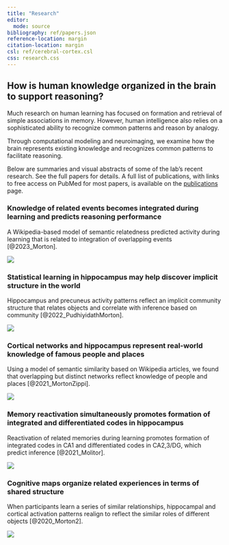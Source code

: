 ```yaml
---
title: "Research"
editor: 
  mode: source
bibliography: ref/papers.json
reference-location: margin
citation-location: margin
csl: ref/cerebral-cortex.csl
css: research.css
---
```


## How is human knowledge organized in the brain to support reasoning?

Much research on human learning has focused on formation and retrieval of simple associations in memory. However, human intelligence also relies on a sophisticated ability to recognize common patterns and reason by analogy.

Through computational modeling and neuroimaging, we examine how the brain represents existing knowledge and recognizes common patterns to facilitate reasoning.

Below are summaries and visual abstracts of some of the lab's recent research. See the full papers for details. A full list of publications, with links to free access on PubMed for most papers, is available on the [publications](publications.html) page.

### Knowledge of related events becomes integrated during learning and predicts reasoning performance

A Wikipedia-based model of semantic relatedness predicted activity during learning that is related to integration of overlapping events [@2023_Morton].

![](ref/abstracts/2023_Morton.png)

### Statistical learning in hippocampus may help discover implicit structure in the world

Hippocampus and precuneus activity patterns reflect an implicit community structure that relates objects and correlate with inference based on community [@2022_PudhiyidathMorton].

![](ref/abstracts/2022_PudhiyidathMorton.png)

### Cortical networks and hippocampus represent real-world knowledge of famous people and places

Using a model of semantic similarity based on Wikipedia articles, we found that overlapping but distinct networks reflect knowledge of people and places [@2021_MortonZippi].

![](ref/abstracts/2021_MortonZippi.png)

### Memory reactivation simultaneously promotes formation of integrated and differentiated codes in hippocampus

Reactivation of related memories during learning promotes formation of integrated codes in CA1 and differentiated codes in CA2,3/DG, which predict inference [@2021_Molitor].

![](ref/abstracts/2021_Molitor.png)

### Cognitive maps organize related experiences in terms of shared structure

When participants learn a series of similar relationships, hippocampal and cortical activation patterns realign to reflect the similar roles of different objects [@2020_Morton2].

![](ref/abstracts/2020_Morton2.png)
